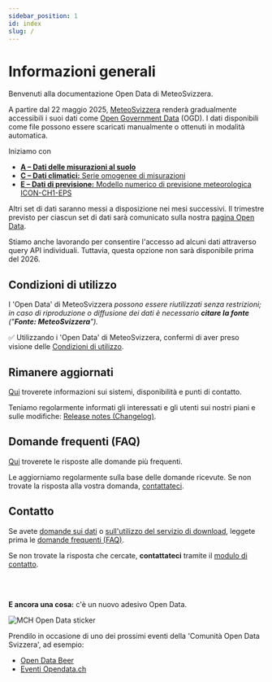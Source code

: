 ```yaml
---
sidebar_position: 1
id: index
slug: /
---
```


# Informazioni generali

Benvenuti alla documentazione Open Data di MeteoSvizzera.

A partire dal 22 maggio 2025, [MeteoSvizzera](https://www.meteosvizzera.admin.ch/chi-siamo/mandato-legale.html) renderà gradualmente accessibili i suoi dati come [Open Government Data](https://www.bfs.admin.ch/bfs/it/home/servizi/ogd/in-breve.html) (OGD). I dati disponibili come file possono essere scaricati manualmente o ottenuti in modalità automatica.

Iniziamo con
- [**A – Dati delle misurazioni al suolo**](/a-data-groundbased)
- [**C – Dati climatici:** Serie omogenee di misurazioni](/c-climate-data)
- [**E – Dati di previsione:** Modello numerico di previsione meteorologica ICON-CH1-EPS](/e-forecast-data)

Altri set di dati saranno messi a disposizione nei mesi successivi. Il trimestre previsto per ciascun set di dati sarà comunicato sulla nostra [pagina Open Data](https://www.meteosvizzera.admin.ch/servizi-e-pubblicazioni/prestazioni/open-data.html).

Stiamo anche lavorando per consentire l'accesso ad alcuni dati attraverso query API individuali. Tuttavia, questa opzione non sarà disponibile prima del 2026.


## Condizioni di utilizzo

I 'Open Data' di MeteoSvizzera *possono essere riutilizzati senza restrizioni; in caso di riproduzione o diffusione dei dati è necessario **citare la fonte** ("**Fonte: MeteoSvizzera**").*

:white_check_mark: Utilizzando i 'Open Data' di MeteoSvizzera, confermi di aver preso visione delle [Condizioni di utilizzo](/general/terms-of-use).


## Rimanere aggiornati

[Qui](/general/status#sistemi-disponibilità-e-punti-di-contatto) troverete informazioni sui sistemi, disponibilità e punti di contatto.

Teniamo regolarmente informati gli interessati e gli utenti sui nostri piani e sulle modifiche: [Release notes (Changelog)](https://opendatadocs.meteoswiss.ch/it/general/status#release-notes-changelog).


## Domande frequenti (FAQ)

[Qui](/general/faq) troverete le risposte alle domande più frequenti. 

Le aggiorniamo regolarmente sulla base delle domande ricevute. Se non trovate la risposta alla vostra domanda, [contattateci](/general/contact).


## Contatto

Se avete [domande sui dati](/a-data-groundbased) o [sull'utilizzo del servizio di download](/general/download), leggete prima le [domande frequenti (FAQ)](general/faq). 

Se non trovate la risposta che cercate, **contattateci** tramite il [modulo di contatto](https://www.meteosvizzera.admin.ch/chi-siamo/contatto/formulario-di-contatto.html).

<br></br>

**E ancora una cosa:** c'è un nuovo adesivo Open Data.

![MCH Open Data sticker](./static/docs_img/mch_open_data_sticker.png)

Prendilo in occasione di uno dei prossimi eventi della 'Comunità Open Data Svizzera', ad esempio:
- [Open Data Beer](https://opendatabeer.ch/agenda/)
- [Eventi Opendata.ch](https://opendata.ch/events/)
